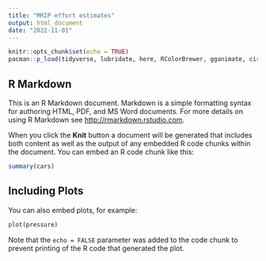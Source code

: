 ```yaml
---
title: "MRIP effort estimates"
output: html_document
date: "2022-11-01"
---
```


```r
knitr::opts_chunk$set(echo = TRUE)
pacman::p_load(tidyverse, lubridate, here, RColorBrewer, gganimate, circlize)

```

## R Markdown

This is an R Markdown document. Markdown is a simple formatting syntax for authoring HTML, PDF, and MS Word documents. For more details on using R Markdown see <http://rmarkdown.rstudio.com>.

When you click the **Knit** button a document will be generated that includes both content as well as the output of any embedded R code chunks within the document. You can embed an R code chunk like this:

```r
summary(cars)
```

## Including Plots

You can also embed plots, for example:

```r
plot(pressure)
```

Note that the `echo = FALSE` parameter was added to the code chunk to prevent printing of the R code that generated the plot.
